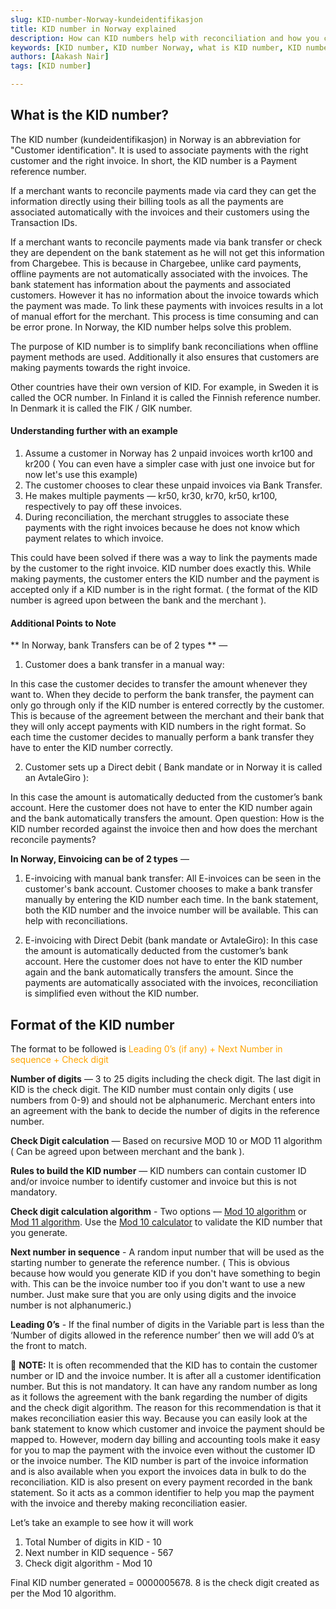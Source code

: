 ```yaml
---
slug: KID-number-Norway-kundeidentifikasjon
title: KID number in Norway explained
description: How can KID numbers help with reconciliation and how you can generate them. Learn what KID numbers are, why they're important, and how to generate them for your business transactions in Norway.
keywords: [KID number, KID number Norway, what is KID number, KID number for businesses, KID number explained, KID number generation, KID number importance, KID number for transactions, Norway payment system, Norwegian banking system]
authors: [Aakash Nair]
tags: [KID number]

---
```



## What is the KID number?

The KID number (kundeidentifikasjon) in Norway is an abbreviation for "Customer identification". It is used to associate payments with the right customer and the right invoice. In short, the KID number is a Payment reference number.

If a merchant wants to reconcile payments made via card they can get the information directly using their billing tools as all the payments are associated automatically with the invoices and their customers using the Transaction IDs.

If a merchant wants to reconcile payments made via bank transfer or check they are dependent on the bank statement as he will not get this information from Chargebee. This is because in Chargebee, unlike card payments, offline payments are not automatically associated with the invoices. The bank statement has information about the payments and associated customers. However it has no information about the invoice towards which the payment was made.  To link these payments with invoices results in a lot of manual effort for the merchant. This process is time consuming and can be error prone. In Norway, the KID number helps solve this problem.

The purpose of KID number is to simplify bank reconciliations when offline payment methods are used. 
Additionally it also ensures that customers are making payments towards the right invoice.

Other countries have their own version of KID. For example, in Sweden it is called the OCR number. In Finland it is called the Finnish reference number. In Denmark it is called the FIK / GIK number.


#### Understanding further with an example


1. Assume a customer in Norway has 2 unpaid invoices worth kr100 and kr200 ( You can even have a simpler case with just one invoice but for now let's use this example)
2. The customer chooses to clear these unpaid invoices via Bank Transfer.
3. He makes multiple payments — kr50, kr30, kr70, kr50, kr100, respectively to pay off these invoices.
4. During reconciliation, the merchant struggles to associate these payments with the right invoices because he does not know which payment relates to which invoice.

This could have been solved if there was a way to link the payments made by the customer to the right invoice. KID number does exactly this. While making payments, the customer enters the KID number and the payment is accepted only if a KID number is in the right format. ( the format of the KID number is agreed upon between the bank and the merchant ).

#### Additional Points to Note

** In Norway, bank Transfers can be of 2 types ** —

1. Customer does a bank transfer in a manual way: 

  In this case the customer decides to transfer the amount whenever they want to. When they decide to perform the bank transfer, the payment can only go through only if the KID number is entered correctly by the customer. This is because of the agreement between the merchant and their bank that they will only accept payments with KID numbers in the right format. So each time the customer decides to manually perform a bank transfer they have to enter the KID number correctly.

2. Customer sets up a Direct debit ( Bank mandate or in Norway it is called an AvtaleGiro ): 

  In this case the amount is automatically deducted from the customer’s bank account. Here the customer does not have to enter the KID number again and the bank automatically transfers the amount. Open question: How is the KID number recorded against the invoice then and how does the merchant reconcile payments? 


**In Norway, Einvoicing can be of 2 types** —

1. E-invoicing with manual bank transfer: All E-invoices can be seen in the customer's bank account. Customer chooses to make a bank transfer manually by entering the KID number each time. In the bank statement, both the KID number and the invoice number will be available. This can help with reconciliations.


2. E-invoicing with Direct Debit (bank mandate or AvtaleGiro): In this case the amount is automatically deducted from the customer’s bank account. Here the customer does not have to enter the KID number again and the bank automatically transfers the amount. Since the payments are automatically associated with the invoices, reconciliation is simplified even without the KID number.

## Format of the KID number

The format to be followed is <font color="orange">Leading 0’s (if any) + Next Number in sequence + Check digit</font> 

**Number of digits** — 3 to 25 digits including the check digit. The last digit in KID is the check digit. The KID number must contain only digits ( use numbers from 0-9) and should not be alphanumeric. Merchant enters into an agreement with the bank to decide the number of digits in the reference number. 

**Check Digit calculation** — Based on recursive MOD 10 or MOD 11 algorithm ( Can be agreed upon between merchant and the bank ).

**Rules to build the KID number** — KID numbers can contain customer ID and/or invoice number to identify customer and invoice but this is not mandatory.


**Check digit calculation algorithm** - Two options — <a href="https://en.wikipedia.org/wiki/Luhn_algorithm" target="_blank">Mod 10 algorithm</a> or <a href="https://no.wikipedia.org/wiki/MOD11" target="_blank">Mod 11 algorithm</a>. Use the <a href="https://simplycalc.com/luhn-calculate.php" target="_blank">Mod 10 calculator</a> to validate the KID number that you generate.

**Next number in sequence** - A random input number that will be used as the starting number to generate the reference number. ( This is obvious because how would you generate KID if you don't have something to begin with. This can be the invoice number too if you don't want to use a new number. Just make sure that you are only using digits and the invoice number is not alphanumeric.)

**Leading 0’s** - If the final number of digits in the Variable part is less than the ‘Number of digits allowed in the reference number’ then we will add 0’s at the front to match. 

:memo: **NOTE:** It is often recommended that the KID has to contain the customer number or ID and the invoice number. It is after all a customer identification number. But this is not mandatory. It can have any random number as long as it follows the agreement with the bank regarding the number of digits and the check digit algorithm. The reason for this recommendation is that it makes reconciliation easier this way. Because you can easily look at the bank statement to know which customer and invoice the payment should be mapped to. However, modern day billing and accounting tools make it easy for you to map the payment with the invoice even without the customer ID or the invoice number. The KID number is part of the invoice information and is also available when you export the invoices data in bulk to do the reconciliation. KID is also present on every payment recorded in the bank statement. So it acts as a common identifier to help you map the payment with the invoice and thereby making reconciliation easier. 

Let’s take an example to see how it will work

1. Total Number of digits in KID - 10
2. Next number in KID sequence - 567
4. Check digit algorithm - Mod 10

Final KID number generated = 0000005678. 
8 is the check digit created as per the Mod 10 algorithm.



